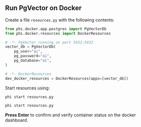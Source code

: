 ## Run PgVector on Docker

Create a file `resources.py` with the following contents:

```python resources.py
from phi.docker.app.postgres import PgVectorDb
from phi.docker.resources import DockerResources

# -*- PgVector running on port 5432:5432
vector_db = PgVectorDb(
    pg_user="ai",
    pg_password="ai",
    pg_database="ai",
)

# -*- DockerResources
dev_docker_resources = DockerResources(apps=[vector_db])
```

Start resources using:

<CodeGroup>

```bash Mac
phi start resources.py
```

```bash Windows
phi start resources.py
```

</CodeGroup>

**Press Enter** to confirm and verify container status on the docker dashboard.
